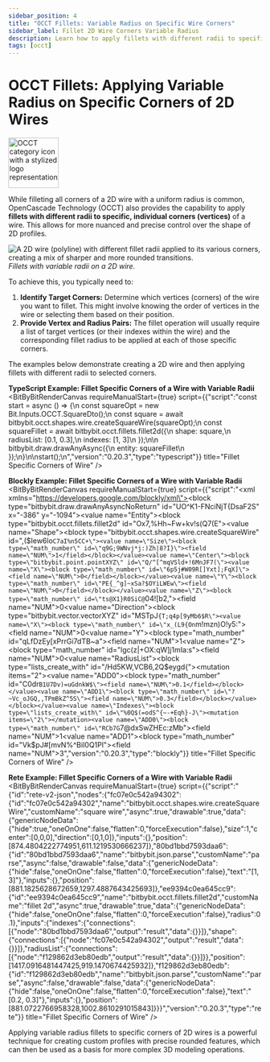 ```yaml
---
sidebar_position: 4
title: "OCCT Fillets: Variable Radius on Specific Wire Corners"
sidebar_label: Fillet 2D Wire Corners Variable Radius
description: Learn how to apply fillets with different radii to specific corners (vertices) of 2D OCCT wires in Bitbybit using Rete, Blockly, and TypeScript.
tags: [occt]
---
```



# OCCT Fillets: Applying Variable Radius on Specific Corners of 2D Wires

<img 
  src="https://s.bitbybit.dev/assets/icons/white/occt-icon.svg" 
  width="100"
  alt="OCCT category icon with a stylized logo representation" 
  title="OCCT category icon" />

While filleting all corners of a 2D wire with a uniform radius is common, OpenCascade Technology (OCCT) also provides the capability to apply **fillets with different radii to specific, individual corners (vertices)** of a wire. This allows for more nuanced and precise control over the shape of 2D profiles.

![A 2D wire (polyline) with different fillet radii applied to its various corners, creating a mix of sharper and more rounded transitions.](https://ik.imagekit.io/bitbybit/app/assets/start/general/editor-categories/variable-fillet-wire.jpeg "Fillets with variable radii on a 2D wire")
*Fillets with variable radii on a 2D wire.*

To achieve this, you typically need to:
1.  **Identify Target Corners:** Determine which vertices (corners) of the wire you want to fillet. This might involve knowing the order of vertices in the wire or selecting them based on their position.
2.  **Provide Vertex and Radius Pairs:** The fillet operation will usually require a list of target vertices (or their indexes within the wire) and the corresponding fillet radius to be applied at each of those specific corners.

The examples below demonstrate creating a 2D wire and then applying fillets with different radii to selected corners.

**TypeScript Example: Fillet Specific Corners of a Wire with Variable Radii**
<BitByBitRenderCanvas
  requireManualStart={true}
  script={{"script":"const start = async () => {\n    const squareOpt = new Bit.Inputs.OCCT.SquareDto();\n    const square = await bitbybit.occt.shapes.wire.createSquareWire(squareOpt);\n    const squareFillet = await bitbybit.occt.fillets.fillet2d({\n        shape: square,\n        radiusList: [0.1, 0.3],\n        indexes: [1, 3]\n    });\n\n    bitbybit.draw.drawAnyAsync({\n        entity: squareFillet\n    });\n}\n\nstart();\n","version":"0.20.3","type":"typescript"}}
  title="Fillet Specific Corners of Wire"
/>

**Blockly Example: Fillet Specific Corners of a Wire with Variable Radii**
<BitByBitRenderCanvas
  requireManualStart={true}
  script={{"script":"<xml xmlns=\"https://developers.google.com/blockly/xml\"><block type=\"bitbybit.draw.drawAnyAsyncNoReturn\" id=\"UO^K1-FNciNjT{DsaF2S\" x=\"-386\" y=\"-1094\"><value name=\"Entity\"><block type=\"bitbybit.occt.fillets.fillet2d\" id=\"Ox7,%Hh~Fw+kv!s(Q7(E\"><value name=\"Shape\"><block type=\"bitbybit.occt.shapes.wire.createSquareWire\" id=\",($Iew6lo`C7aI%n5CC+\"><value name=\"Size\"><block type=\"math_number\" id=\"q9G;9WNvj*j:)Zh|8?I}\"><field name=\"NUM\">1</field></block></value><value name=\"Center\"><block type=\"bitbybit.point.pointXYZ\" id=\"Q/^[^mqVSld+!6MnJF7(\"><value name=\"X\"><block type=\"math_number\" id=\"6p5j#W09R[]Yxt];FqX]\"><field name=\"NUM\">0</field></block></value><value name=\"Y\"><block type=\"math_number\" id=\"PE{_^g]~xSa?$OYiLWEw\"><field name=\"NUM\">0</field></block></value><value name=\"Z\"><block type=\"math_number\" id=\"ts@X1}R0SiC@`04![b2,\"><field name=\"NUM\">0</field></block></value></block></value><value name=\"Direction\"><block type=\"bitbybit.vector.vectorXYZ\" id=\"MSTpJ`{T;q4p[9yMb6$R\"><value name=\"X\"><block type=\"math_number\" id=\"x_(L9{On`m!mzn)O!y5:\"><field name=\"NUM\">0</field></block></value><value name=\"Y\"><block type=\"math_number\" id=\"qLfDzEy[xPrrGi7dTB~a\"><field name=\"NUM\">1</field></block></value><value name=\"Z\"><block type=\"math_number\" id=\"lgc(z|+OX:qW]j1mIa:s\"><field name=\"NUM\">0</field></block></value></block></value></block></value><value name=\"RadiusList\"><block type=\"lists_create_with\" id=\"/Hd5KW,VCB6,2Q$eygd{\"><mutation items=\"2\"></mutation><value name=\"ADD0\"><block type=\"math_number\" id=\"C0dr`B1U7Dv)=uGdnkW$\"><field name=\"NUM\">0.1</field></block></value><value name=\"ADD1\"><block type=\"math_number\" id=\"?~Vc_oJGQ,,TPmBkZ^5S\"><field name=\"NUM\">0.3</field></block></value></block></value><value name=\"Indexes\"><block type=\"lists_create_with\" id=\"%0Q$(=odS^{~-+Eqh}-J\"><mutation items=\"2\"></mutation><value name=\"ADD0\"><block type=\"math_number\" id=\"RCb7G`7@dxSwZHEc:zMb\"><field name=\"NUM\">1</field></block></value><value name=\"ADD1\"><block type=\"math_number\" id=\"Vk$pJ#[mvN%^BiI0Q1Pl\"><field name=\"NUM\">3</field></block></value></block></value></block></value></block></xml>","version":"0.20.3","type":"blockly"}}
  title="Fillet Specific Corners of Wire"
/>

**Rete Example: Fillet Specific Corners of a Wire with Variable Radii**
<BitByBitRenderCanvas
  requireManualStart={true}
  script={{"script":"{\"id\":\"rete-v2-json\",\"nodes\":{\"fc07e0c542a94302\":{\"id\":\"fc07e0c542a94302\",\"name\":\"bitbybit.occt.shapes.wire.createSquareWire\",\"customName\":\"square wire\",\"async\":true,\"drawable\":true,\"data\":{\"genericNodeData\":{\"hide\":true,\"oneOnOne\":false,\"flatten\":0,\"forceExecution\":false},\"size\":1,\"center\":[0,0,0],\"direction\":[0,1,0]},\"inputs\":{},\"position\":[874.4804222774951,611.1219530666237]},\"80bd1bbd7593daa6\":{\"id\":\"80bd1bbd7593daa6\",\"name\":\"bitbybit.json.parse\",\"customName\":\"parse\",\"async\":false,\"drawable\":false,\"data\":{\"genericNodeData\":{\"hide\":false,\"oneOnOne\":false,\"flatten\":0,\"forceExecution\":false},\"text\":\"[1, 3]\"},\"inputs\":{},\"position\":[881.1825628672659,1297.4887643425693]},\"ee9394c0ea645cc9\":{\"id\":\"ee9394c0ea645cc9\",\"name\":\"bitbybit.occt.fillets.fillet2d\",\"customName\":\"fillet 2d\",\"async\":true,\"drawable\":true,\"data\":{\"genericNodeData\":{\"hide\":false,\"oneOnOne\":false,\"flatten\":0,\"forceExecution\":false},\"radius\":0.1},\"inputs\":{\"indexes\":{\"connections\":[{\"node\":\"80bd1bbd7593daa6\",\"output\":\"result\",\"data\":{}}]},\"shape\":{\"connections\":[{\"node\":\"fc07e0c542a94302\",\"output\":\"result\",\"data\":{}}]},\"radiusList\":{\"connections\":[{\"node\":\"f129862d3eb80edb\",\"output\":\"result\",\"data\":{}}]}},\"position\":[1417.0916481447425,919.1470674425932]},\"f129862d3eb80edb\":{\"id\":\"f129862d3eb80edb\",\"name\":\"bitbybit.json.parse\",\"customName\":\"parse\",\"async\":false,\"drawable\":false,\"data\":{\"genericNodeData\":{\"hide\":false,\"oneOnOne\":false,\"flatten\":0,\"forceExecution\":false},\"text\":\"[0.2, 0.3]\"},\"inputs\":{},\"position\":[881.0722766958328,1002.8610291015843]}}}","version":"0.20.3","type":"rete"}}
  title="Fillet Specific Corners of Wire"
/>

Applying variable radius fillets to specific corners of 2D wires is a powerful technique for creating custom profiles with precise rounded features, which can then be used as a basis for more complex 3D modeling operations.